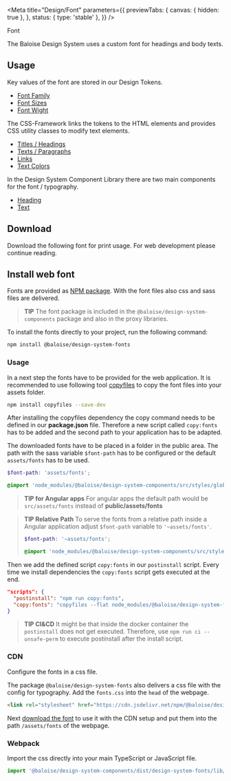 
<Meta
  title="Design/Font"
  parameters={{
    previewTabs: {
      canvas: { hidden: true },
    },
    status: { type: 'stable' },
  }}
/>

<bal-doc-banner subtitle="Design">Font</bal-doc-banner>

<bal-doc-lead>The Baloise Design System uses a custom font for headings and body texts.</bal-doc-lead>

## Usage

Key values of the font are stored in our Design Tokens.

- [Font Family](?path=/docs/design-tokens--page#font)
- [Font Sizes](?path=/docs/design-tokens--page#font-sizes)
- [Font Wight](?path=/docs/design-tokens--page#font-weight)

The CSS-Framework links the tokens to the HTML elements and provides CSS utility classes to modify text elements.

- [Titles / Headings](?path=/docs/design-css-framework--typography-titles)
- [Texts / Paragraphs](?path=/docs/design-css-framework--typography-texts)
- [Links](?path=/docs/design-css-framework--typography-texts#links)
- [Text Colors](?path=/docs/design-css-framework--text-colors)

In the Design System Component Library there are two main components for the font / typography.

- [Heading](?path=/docs/Components-heading--basic)
- [Text](?path=/docs/Components-text--basic)

## Download

Download the following font for print usage. For web development please continue reading.

<bal-doc-app>
  <bal-doc-download
    subject="fonts.zip"
    subtitle="Our typography files"
    link="/assets/download/fonts.zip"
  ></bal-doc-download>
</bal-doc-app>

## Install web font

Fonts are provided as [NPM package](https://www.npmjs.com/package/@baloise/design-system-fonts). With the font files also css and sass files are delivered.

> **TIP**
> The font package is included in the `@baloise/design-system-components` package and also in the proxy libraries.

To install the fonts directly to your project, run the following command:

```bash
npm install @baloise/design-system-fonts
```

### Usage

In a next step the fonts have to be provided for the web application. It is recommended to use following tool [copyfiles](https://www.npmjs.com/package/copyfiles) to copy the font files into your assets folder.

```bash
npm install copyfiles --save-dev
```

After installing the copyfiles dependency the copy command needs to be defined in our **package.json** file. Therefore a new script called `copy:fonts` has to be added and the second path to your application has to be adapted.

The downloaded fonts have to be placed in a folder in the public area. The path with the sass variable `$font-path` has to be configured or the default `assets/fonts` has to be used.

```scss
$font-path: 'assets/fonts';

@import 'node_modules/@baloise/design-system-components/src/styles/global';
```

> **TIP for Angular apps**
> For angular apps the default path would be `src/assets/fonts` instead of **public/assets/fonts**

> **TIP Relative Path**
> To serve the fonts from a relative path inside a Angular application adjust `$font-path` variable to `'~assets/fonts'`.
>
> ```scss
> $font-path: '~assets/fonts';
>
> @import 'node_modules/@baloise/design-system-components/src/styles/global';
> ```

Then we add the defined script `copy:fonts` in our `postinstall` script. Every time we install dependencies the `copy:fonts` script gets executed at the end.

```json
"scripts": {
  "postinstall": "npm run copy:fonts",
  "copy:fonts": "copyfiles --flat node_modules/@baloise/design-system-fonts/lib/* src/assets/fonts"
}
```

> **TIP CI&CD**
> It might be that inside the docker container the `postinstall` does not get executed. Therefore, use `npm run ci --unsafe-perm` to execute postinstall after the install script.

### CDN

Configure the fonts in a css file.

The package `@baloise/design-system-fonts` also delivers a css file with the config for typography. Add the `fonts.css` into the `head` of the webpage.

```html
<link rel="stylesheet" href="https://cdn.jsdelivr.net/npm/@baloise/design-system-fonts/lib/fonts.css" />
```

Next [download the font](/design/typography.html#download) to use it with the CDN setup and put them into the path `/assets/fonts` of the webpage.

### Webpack

Import the css directly into your main TypeScript or JavaScript file.

```typescript
import '@baloise/design-system-components/dist/design-system-fonts/lib/fonts.css'
```

<bal-doc-github link="/stories/design/02-font.stories.mdx"></bal-doc-github>
